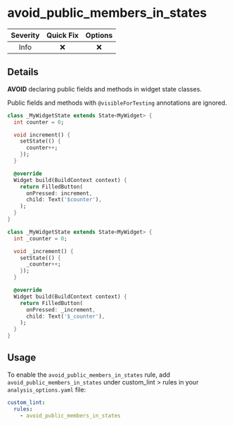 # avoid_public_members_in_states

| Severity | Quick Fix | Options |
|:--------:|:---------:|:-------:|
|   Info   |    ❌     |   ❌    |

## Details

**AVOID** declaring public fields and methods in widget state classes.

<Info> Public fields and methods with `@visibleForTesting` annotations are ignored. </Info>

```dart title="Bad"
class _MyWidgetState extends State<MyWidget> {
  int counter = 0;

  void increment() {
    setState(() {
      counter++;
    });
  }

  @override
  Widget build(BuildContext context) {
    return FilledButton(
      onPressed: increment,
      child: Text('$counter'),
    );
  }
}
```

```dart title="Good"
class _MyWidgetState extends State<MyWidget> {
  int _counter = 0;

  void _increment() {
    setState(() {
      _counter++;
    });
  }

  @override
  Widget build(BuildContext context) {
    return FilledButton(
      onPressed: _increment,
      child: Text('$_counter'),
    );
  }
}
```

## Usage

To enable the `avoid_public_members_in_states` rule, add `avoid_public_members_in_states` under custom_lint > rules in your `analysis_options.yaml` file:

```yaml
custom_lint:
  rules:
    - avoid_public_members_in_states
```
